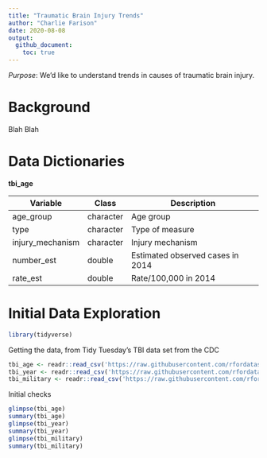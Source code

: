 ```yaml
---
title: "Traumatic Brain Injury Trends"
author: "Charlie Farison"
date: 2020-08-08
output:
  github_document:
    toc: true
---
```


*Purpose*: We'd like to understand trends in causes of traumatic brain injury.

# Background
<!-- -------------------------------------------------- -->

Blah Blah

# Data Dictionaries
<!-- -------------------------------------------------- -->

**tbi_age**

| Variable | Class | Description |
|----------|----------------|--------------|
| age_group | character | Age group |
| type | character | Type of measure |
| injury_mechanism | character | Injury mechanism |
| number_est | double | Estimated observed cases in 2014 |
| rate_est | double | Rate/100,000 in 2014 |

# Initial Data Exploration
<!-- -------------------------------------------------- -->

```r
library(tidyverse)
```

Getting the data, from Tidy Tuesday's TBI data set from the CDC
```r
tbi_age <- readr::read_csv('https://raw.githubusercontent.com/rfordatascience/tidytuesday/master/data/2020/2020-03-24/tbi_age.csv')
tbi_year <- readr::read_csv('https://raw.githubusercontent.com/rfordatascience/tidytuesday/master/data/2020/2020-03-24/tbi_year.csv')
tbi_military <- readr::read_csv('https://raw.githubusercontent.com/rfordatascience/tidytuesday/master/data/2020/2020-03-24/tbi_military.csv')
```

Initial checks

```r
glimpse(tbi_age)
summary(tbi_age)
glimpse(tbi_year)
summary(tbi_year)
glimpse(tbi_military)
summary(tbi_military)
```

